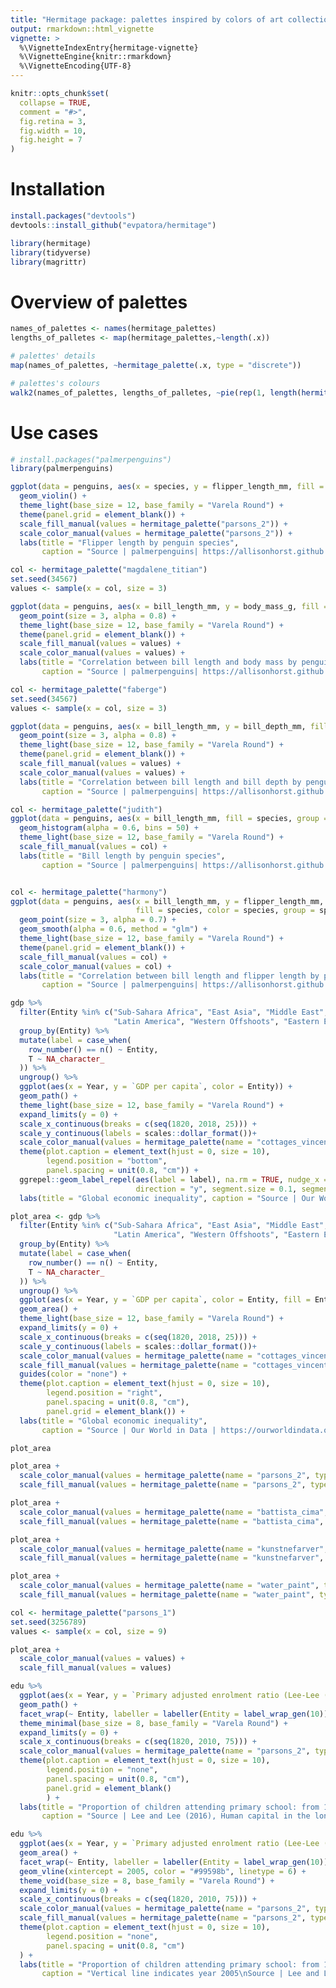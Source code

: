 ```yaml
---
title: "Hermitage package: palettes inspired by colors of art collection of L'ermitage/Hermitage museum"
output: rmarkdown::html_vignette
vignette: >
  %\VignetteIndexEntry{hermitage-vignette}
  %\VignetteEngine{knitr::rmarkdown}
  %\VignetteEncoding{UTF-8}
---
```


```r
knitr::opts_chunk$set(
  collapse = TRUE,
  comment = "#>",
  fig.retina = 3,
  fig.width = 10,
  fig.height = 7
)
```

# Installation
```r
install.packages("devtools") 
devtools::install_github("evpatora/hermitage") 
```

```r
library(hermitage)
library(tidyverse)
library(magrittr)
```

# Overview of palettes
```r
names_of_palettes <- names(hermitage_palettes)
lengths_of_palletes <- map(hermitage_palettes,~length(.x))

# palettes' details
map(names_of_palettes, ~hermitage_palette(.x, type = "discrete"))

# palettes's colours
walk2(names_of_palettes, lengths_of_palletes, ~pie(rep(1, length(hermitage_palette(.x, type = "discrete"))), labels = "", col = hermitage_palette(.x, type = "discrete") , main = paste0(.x, " | n = ", .y), clockwise = T, border = "white", family = "Varela Round"))
```

# Use cases
```r
# install.packages("palmerpenguins")
library(palmerpenguins)

ggplot(data = penguins, aes(x = species, y = flipper_length_mm, fill = species, color = species)) +
  geom_violin() +
  theme_light(base_size = 12, base_family = "Varela Round") +
  theme(panel.grid = element_blank()) +
  scale_fill_manual(values = hermitage_palette("parsons_2")) +
  scale_color_manual(values = hermitage_palette("parsons_2")) +
  labs(title = "Flipper length by penguin species",
       caption = "Source | palmerpenguins| https://allisonhorst.github.io/palmerpenguins/\nplot | Elena Dudukina | @evpatora\ncolors | Hermitage package 2021")

col <- hermitage_palette("magdalene_titian")
set.seed(34567)
values <- sample(x = col, size = 3)

ggplot(data = penguins, aes(x = bill_length_mm, y = body_mass_g, fill = species, color = species, group = species)) +
  geom_point(size = 3, alpha = 0.8) +
  theme_light(base_size = 12, base_family = "Varela Round") +
  theme(panel.grid = element_blank()) +
  scale_fill_manual(values = values) +
  scale_color_manual(values = values) +
  labs(title = "Correlation between bill length and body mass by penguin species",
       caption = "Source | palmerpenguins| https://allisonhorst.github.io/palmerpenguins/\nplot | Elena Dudukina | @evpatora\ncolors | Hermitage package 2021")

col <- hermitage_palette("faberge")
set.seed(34567)
values <- sample(x = col, size = 3)

ggplot(data = penguins, aes(x = bill_length_mm, y = bill_depth_mm, fill = species, color = species, group = species)) +
  geom_point(size = 3, alpha = 0.8) +
  theme_light(base_size = 12, base_family = "Varela Round") +
  theme(panel.grid = element_blank()) +
  scale_fill_manual(values = values) +
  scale_color_manual(values = values) +
  labs(title = "Correlation between bill length and bill depth by penguin species",
       caption = "Source | palmerpenguins| https://allisonhorst.github.io/palmerpenguins/\nplot | Elena Dudukina | @evpatora\ncolors | Hermitage package 2021")

col <- hermitage_palette("judith")
ggplot(data = penguins, aes(x = bill_length_mm, fill = species, group = species)) +
  geom_histogram(alpha = 0.6, bins = 50) +
  theme_light(base_size = 12, base_family = "Varela Round") +
  scale_fill_manual(values = col) +
  labs(title = "Bill length by penguin species",
       caption = "Source | palmerpenguins| https://allisonhorst.github.io/palmerpenguins/\nplot | Elena Dudukina | @evpatora\ncolors | Hermitage package 2021")


col <- hermitage_palette("harmony")
ggplot(data = penguins, aes(x = bill_length_mm, y = flipper_length_mm,
                            fill = species, color = species, group = species)) +
  geom_point(size = 3, alpha = 0.7) +
  geom_smooth(alpha = 0.6, method = "glm") +
  theme_light(base_size = 12, base_family = "Varela Round") +
  theme(panel.grid = element_blank()) +
  scale_fill_manual(values = col) +
  scale_color_manual(values = col) +
  labs(title = "Correlation between bill length and flipper length by penguin species",
       caption = "Source | palmerpenguins| https://allisonhorst.github.io/palmerpenguins/\nplot | Elena Dudukina | @evpatora\ncolors | Hermitage package 2021")
```

```r
gdp %>%
  filter(Entity %in% c("Sub-Sahara Africa", "East Asia", "Middle East", "South and South-East Asia",
                       "Latin America", "Western Offshoots", "Eastern Europe", "Western Europe", "World")) %>%
  group_by(Entity) %>%
  mutate(label = case_when(
    row_number() == n() ~ Entity,
    T ~ NA_character_
  )) %>%
  ungroup() %>%
  ggplot(aes(x = Year, y = `GDP per capita`, color = Entity)) +
  geom_path() +
  theme_light(base_size = 12, base_family = "Varela Round") +
  expand_limits(y = 0) +
  scale_x_continuous(breaks = c(seq(1820, 2018, 25))) +
  scale_y_continuous(labels = scales::dollar_format())+
  scale_color_manual(values = hermitage_palette(name = "cottages_vincent", type = "discrete")) +
  theme(plot.caption = element_text(hjust = 0, size = 10),
        legend.position = "bottom",
        panel.spacing = unit(0.8, "cm")) +
  ggrepel::geom_label_repel(aes(label = label), na.rm = TRUE, nudge_x = 1,
                            direction = "y", segment.size = 0.1, segment.colour = "black", show.legend = F, inherit.aes = T) +
  labs(title = "Global economic inequality", caption = "Source | Our World in Data | https://ourworldindata.org/global-economic-inequality-introduction\nplot | Elena Dudukina | @evpatora\ncolors | Hermitage package 2021")

plot_area <- gdp %>%
  filter(Entity %in% c("Sub-Sahara Africa", "East Asia", "Middle East", "South and South-East Asia",
                       "Latin America", "Western Offshoots", "Eastern Europe", "Western Europe", "World")) %>%
  group_by(Entity) %>%
  mutate(label = case_when(
    row_number() == n() ~ Entity,
    T ~ NA_character_
  )) %>%
  ungroup() %>%
  ggplot(aes(x = Year, y = `GDP per capita`, color = Entity, fill = Entity)) +
  geom_area() +
  theme_light(base_size = 12, base_family = "Varela Round") +
  expand_limits(y = 0) +
  scale_x_continuous(breaks = c(seq(1820, 2018, 25))) +
  scale_y_continuous(labels = scales::dollar_format())+
  scale_color_manual(values = hermitage_palette(name = "cottages_vincent", type = "discrete")) +
  scale_fill_manual(values = hermitage_palette(name = "cottages_vincent", type = "discrete")) +
  guides(color = "none") +
  theme(plot.caption = element_text(hjust = 0, size = 10),
        legend.position = "right",
        panel.spacing = unit(0.8, "cm"),
        panel.grid = element_blank()) +
  labs(title = "Global economic inequality",
       caption = "Source | Our World in Data | https://ourworldindata.org/global-economic-inequality-introduction\nplot | Elena Dudukina | @evpatora\ncolors | Hermitage package 2021")

plot_area

plot_area +
  scale_color_manual(values = hermitage_palette(name = "parsons_2", type = "discrete")) +
  scale_fill_manual(values = hermitage_palette(name = "parsons_2", type = "discrete"))

plot_area +
  scale_color_manual(values = hermitage_palette(name = "battista_cima", type = "discrete")) +
  scale_fill_manual(values = hermitage_palette(name = "battista_cima", type = "discrete"))

plot_area +
  scale_color_manual(values = hermitage_palette(name = "kunstnefarver", type = "discrete")) +
  scale_fill_manual(values = hermitage_palette(name = "kunstnefarver", type = "discrete"))

plot_area +
  scale_color_manual(values = hermitage_palette(name = "water_paint", type = "discrete")) +
  scale_fill_manual(values = hermitage_palette(name = "water_paint", type = "discrete"))

col <- hermitage_palette("parsons_1")
set.seed(3256789)
values <- sample(x = col, size = 9)

plot_area +
  scale_color_manual(values = values) +
  scale_fill_manual(values = values)
```

```r
edu %>%
  ggplot(aes(x = Year, y = `Primary adjusted enrolment ratio (Lee-Lee (2016))`, color = Entity)) +
  geom_path() +
  facet_wrap(~ Entity, labeller = labeller(Entity = label_wrap_gen(10))) +
  theme_minimal(base_size = 8, base_family = "Varela Round") +
  expand_limits(y = 0) +
  scale_x_continuous(breaks = c(seq(1820, 2010, 75))) +
  scale_color_manual(values = hermitage_palette(name = "parsons_2", type = "discrete")) +
  theme(plot.caption = element_text(hjust = 0, size = 10),
        legend.position = "none",
        panel.spacing = unit(0.8, "cm"),
        panel.grid = element_blank()
        ) +
  labs(title = "Proportion of children attending primary school: from 1820 to 2010",
       caption = "Source | Lee and Lee (2016), Human capital in the long run. Journal of Development Economics &  Our World in Data\nhttps://ourworldindata.org/children-not-in-school\nplot | Elena Dudukina | @evpatora\ncolors | Hermitage package 2021")

edu %>%
  ggplot(aes(x = Year, y = `Primary adjusted enrolment ratio (Lee-Lee (2016))`, color = Entity, fill = Entity)) +
  geom_area() +
  facet_wrap(~ Entity, labeller = labeller(Entity = label_wrap_gen(10))) +
  geom_vline(xintercept = 2005, color = "#99598b", linetype = 6) +
  theme_void(base_size = 8, base_family = "Varela Round") +
  expand_limits(y = 0) +
  scale_x_continuous(breaks = c(seq(1820, 2010, 75))) +
  scale_color_manual(values = hermitage_palette(name = "parsons_2", type = "discrete")) +
  scale_fill_manual(values = hermitage_palette(name = "parsons_2", type = "discrete")) +
  theme(plot.caption = element_text(hjust = 0, size = 10),
        legend.position = "none",
        panel.spacing = unit(0.8, "cm")
  ) +
  labs(title = "Proportion of children attending primary school: from 1820 to 2010",
       caption = "Vertical line indicates year 2005\nSource | Lee and Lee (2016) & Our World in Data | https://ourworldindata.org/children-not-in-school\nplot | Elena Dudukina | @evpatora\ncolors | Hermitage package 2021")
```

